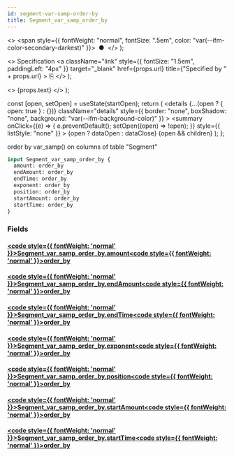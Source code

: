 ```yaml
---
id: segment-var-samp-order-by
title: Segment_var_samp_order_by
---
```


<head>
  <meta content="noindex" name="robots" />
  <meta charset="utf-8" />
</head>

  <>
    <span style={{ fontWeight: "normal", fontSize: ".5em", color: "var(--ifm-color-secondary-darkest)" }}>
      &nbsp;●&nbsp;
    </span>
  </>
);

  <>
    Specification
    <a
      className="link"
      style={{ fontSize: "1.5em", paddingLeft: "4px" }}
      target="_blank"
      href={props.url}
      title={"Specified by " + props.url}
    >
      ⎘
    </a>
  </>
);

  <>
    <span className={props.class}>{props.text}</span>
  </>
);


  const [open, setOpen] = useState(startOpen);
  return (
    <details
      {...(open ? { open: true } : {})}
      className="details"
      style={{ border: "none", boxShadow: "none", background: "var(--ifm-background-color)" }}
    >
      <summary
        onClick={(e) => {
          e.preventDefault();
          setOpen((open) => !open);
        }}
        style={{ listStyle: "none" }}
      >
        {open ? dataOpen : dataClose}
      </summary>
      {open && children}
    </details>
  );
};

order by var_samp() on columns of table "Segment"

```graphql
input Segment_var_samp_order_by {
  amount: order_by
  endAmount: order_by
  endTime: order_by
  exponent: order_by
  position: order_by
  startAmount: order_by
  startTime: order_by
}
```

### Fields

#### [<code style={{ fontWeight: 'normal' }}>Segment_var_samp_order_by.<b>amount</b></code>](#)<Bullet />[<code style={{ fontWeight: 'normal' }}><b>order_by</b></code>](/docs/api/lockup/graphql/envio/enums/order-by.mdx) <Badge class="badge badge--secondary " text="enum"/>

#### [<code style={{ fontWeight: 'normal' }}>Segment_var_samp_order_by.<b>endAmount</b></code>](#)<Bullet />[<code style={{ fontWeight: 'normal' }}><b>order_by</b></code>](/docs/api/lockup/graphql/envio/enums/order-by.mdx) <Badge class="badge badge--secondary " text="enum"/>

#### [<code style={{ fontWeight: 'normal' }}>Segment_var_samp_order_by.<b>endTime</b></code>](#)<Bullet />[<code style={{ fontWeight: 'normal' }}><b>order_by</b></code>](/docs/api/lockup/graphql/envio/enums/order-by.mdx) <Badge class="badge badge--secondary " text="enum"/>

#### [<code style={{ fontWeight: 'normal' }}>Segment_var_samp_order_by.<b>exponent</b></code>](#)<Bullet />[<code style={{ fontWeight: 'normal' }}><b>order_by</b></code>](/docs/api/lockup/graphql/envio/enums/order-by.mdx) <Badge class="badge badge--secondary " text="enum"/>

#### [<code style={{ fontWeight: 'normal' }}>Segment_var_samp_order_by.<b>position</b></code>](#)<Bullet />[<code style={{ fontWeight: 'normal' }}><b>order_by</b></code>](/docs/api/lockup/graphql/envio/enums/order-by.mdx) <Badge class="badge badge--secondary " text="enum"/>

#### [<code style={{ fontWeight: 'normal' }}>Segment_var_samp_order_by.<b>startAmount</b></code>](#)<Bullet />[<code style={{ fontWeight: 'normal' }}><b>order_by</b></code>](/docs/api/lockup/graphql/envio/enums/order-by.mdx) <Badge class="badge badge--secondary " text="enum"/>

#### [<code style={{ fontWeight: 'normal' }}>Segment_var_samp_order_by.<b>startTime</b></code>](#)<Bullet />[<code style={{ fontWeight: 'normal' }}><b>order_by</b></code>](/docs/api/lockup/graphql/envio/enums/order-by.mdx) <Badge class="badge badge--secondary " text="enum"/>
